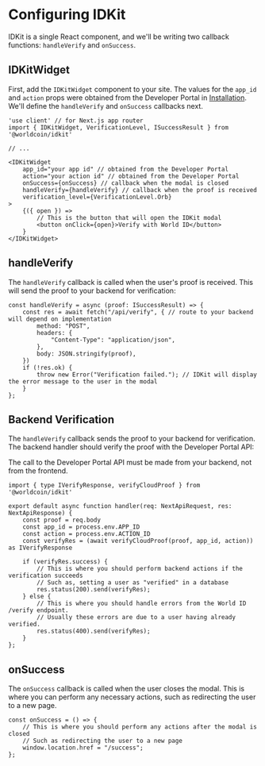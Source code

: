 # Configuring IDKit

IDKit is a single React component, and we'll be writing two callback functions: `handleVerify` and `onSuccess`.

## IDKitWidget

First, add the `IDKitWidget` component to your site. The values for the `app_id` and `action` props were obtained from the Developer Portal in [Installation](/world-id/quick-start/installation). We'll define the `handleVerify` and `onSuccess` callbacks next.

```tsx {{ title: "/verify.tsx"}}
'use client' // for Next.js app router
import { IDKitWidget, VerificationLevel, ISuccessResult } from '@worldcoin/idkit'

// ...

<IDKitWidget
	app_id="your app id" // obtained from the Developer Portal
	action="your action id" // obtained from the Developer Portal
	onSuccess={onSuccess} // callback when the modal is closed
	handleVerify={handleVerify} // callback when the proof is received
	verification_level={VerificationLevel.Orb}
>
	{({ open }) => 
        // This is the button that will open the IDKit modal
        <button onClick={open}>Verify with World ID</button>
    }
</IDKitWidget>
```

## handleVerify

The `handleVerify` callback is called when the user's proof is received. This will send the proof to your backend for verification:

```tsx {{ title: "/verify.tsx"}}
const handleVerify = async (proof: ISuccessResult) => {
    const res = await fetch("/api/verify", { // route to your backend will depend on implementation
        method: "POST",
        headers: {
            "Content-Type": "application/json",
        },
        body: JSON.stringify(proof),
    })
    if (!res.ok) {
        throw new Error("Verification failed."); // IDKit will display the error message to the user in the modal
    }
};
```

## Backend Verification

The `handleVerify` callback sends the proof to your backend for verification. The backend handler should verify the proof with the Developer Portal API:

<Note type="warning">The call to the Developer Portal API must be made from your backend, not from the frontend.</Note>

```tsx {{ title: "/api/verify.ts"}}
import { type IVerifyResponse, verifyCloudProof } from '@worldcoin/idkit'

export default async function handler(req: NextApiRequest, res: NextApiResponse) {
	const proof = req.body
    const app_id = process.env.APP_ID
    const action = process.env.ACTION_ID
	const verifyRes = (await verifyCloudProof(proof, app_id, action)) as IVerifyResponse

    if (verifyRes.success) {
        // This is where you should perform backend actions if the verification succeeds
        // Such as, setting a user as "verified" in a database
        res.status(200).send(verifyRes);
    } else {
        // This is where you should handle errors from the World ID /verify endpoint. 
        // Usually these errors are due to a user having already verified.
        res.status(400).send(verifyRes);
    }
};
```

## onSuccess

The `onSuccess` callback is called when the user closes the modal. This is where you can perform any necessary actions, such as redirecting the user to a new page.

```tsx {{ title: "/verify.tsx"}}
const onSuccess = () => {
    // This is where you should perform any actions after the modal is closed
    // Such as redirecting the user to a new page
    window.location.href = "/success";
};
```
